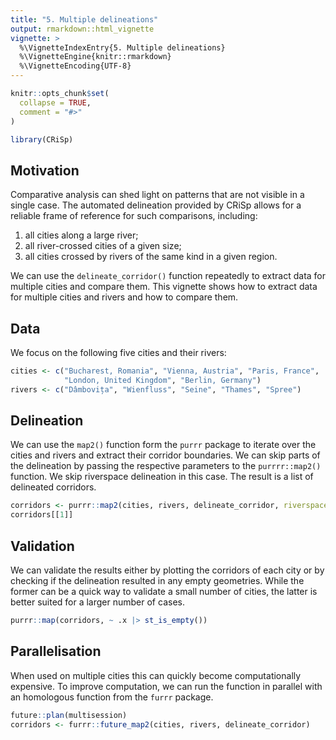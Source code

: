 ```yaml
---
title: "5. Multiple delineations"
output: rmarkdown::html_vignette
vignette: >
  %\VignetteIndexEntry{5. Multiple delineations}
  %\VignetteEngine{knitr::rmarkdown}
  %\VignetteEncoding{UTF-8}
---
```


```r
knitr::opts_chunk$set(
  collapse = TRUE,
  comment = "#>"
)
```

```r
library(CRiSp)
```

## Motivation

Comparative analysis can shed light on patterns that are not visible in a single case. The automated delineation provided by CRiSp allows for a reliable frame of reference for such comparisons, including:

1. all cities along a large river;
1. all river-crossed cities of a given size;
1. all cities crossed by rivers of the same kind in a given region.

We can use the `delineate_corridor()` function repeatedly to extract data for multiple cities and compare them. This vignette shows how to extract data for multiple cities and rivers and how to compare them.

## Data

We focus on the following five cities and their rivers:

```r
cities <- c("Bucharest, Romania", "Vienna, Austria", "Paris, France", 
            "London, United Kingdom", "Berlin, Germany")
rivers <- c("Dâmbovița", "Wienfluss", "Seine", "Thames", "Spree")
```

## Delineation

We can use the `map2()` function form the `purrr` package to iterate over the cities and rivers and extract their corridor boundaries. We can skip parts of the delineation by passing the respective parameters to the `purrrr::map2()` function. We skip riverspace delineation in this case. The result is a list of delineated corridors.

```r
corridors <- purrr::map2(cities, rivers, delineate_corridor, riverspace = FALSE)
corridors[[1]]
```

## Validation

We can validate the results either by plotting the corridors of each city or by checking if the delineation resulted in any empty geometries. While the former can be a quick way to validate a small number of cities, the latter is better suited for a larger number of cases.

```r
purrr::map(corridors, ~ .x |> st_is_empty())
```

## Parallelisation

When used on multiple cities this can quickly become computationally expensive. To improve computation, we can run the function in parallel with an homologous function from the `furrr` package. 

```r
future::plan(multisession)
corridors <- furrr::future_map2(cities, rivers, delineate_corridor)
```
